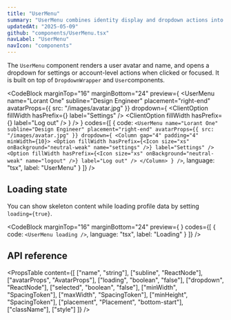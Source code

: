 ```yaml
---
title: "UserMenu"
summary: "UserMenu combines identity display and dropdown actions into a single interactive element for account or profile management."
updatedAt: "2025-05-09"
github: "components/UserMenu.tsx"
navLabel: "UserMenu"
navIcon: "components"
---
```


The `UserMenu` component renders a user avatar and name, and opens a dropdown for settings or account-level actions when clicked or focused. It is built on top of `DropdownWrapper` and `User`components.

<CodeBlock
  marginTop="16"
  marginBottom="24"
  preview={
    <UserMenu
      name="Lorant One"
      subline="Design Engineer"
      placement="right-end"
      avatarProps={{ src: "/images/avatar.jpg" }}
      dropdown={
        <Column gap="4" padding="4" minWidth={10}>
          <ClientOption fillWidth hasPrefix={<Icon size="xs" onBackground="neutral-weak" name="settings" />} label="Settings" />
          <ClientOption fillWidth hasPrefix={<Icon size="xs" onBackground="neutral-weak" name="logout" />} label="Log out" />
        </Column>
      }
    />
  }
  codes={[
    {
      code:
`<UserMenu
    name="Lorant One"
    subline="Design Engineer"
    placement="right-end"
    avatarProps={{ src: "/images/avatar.jpg" }}
    dropdown={
      <Column gap="4" padding="4" minWidth={10}>
        <Option fillWidth hasPrefix={<Icon size="xs" onBackground="neutral-weak" name="settings" />} label="Settings" />
        <Option fillWidth hasPrefix={<Icon size="xs" onBackground="neutral-weak" name="logout" />} label="Log out" />
      </Column>
    }
/>`,
      language: "tsx",
      label: "UserMenu"
    }
  ]}
/>

## Loading state

You can show skeleton content while loading profile data by setting `loading={true}`.

<CodeBlock
  marginTop="16"
  marginBottom="24"
  preview={
    <UserMenu loading />
  }
  codes={[
    {
      code:
`<UserMenu loading />`,
      language: "tsx",
      label: "Loading"
    }
  ]}
/>

## API reference

<PropsTable
  content={[
    ["name", "string"],
    ["subline", "ReactNode"],
    ["avatarProps", "AvatarProps"],
    ["loading", "boolean", "false"],
    ["dropdown", "ReactNode"],
    ["selected", "boolean", "false"],
    ["minWidth", "SpacingToken"],
    ["maxWidth", "SpacingToken"],
    ["minHeight", "SpacingToken"],
    ["placement", "Placement", "bottom-start"],
    ["className"],
    ["style"]
  ]}
/>